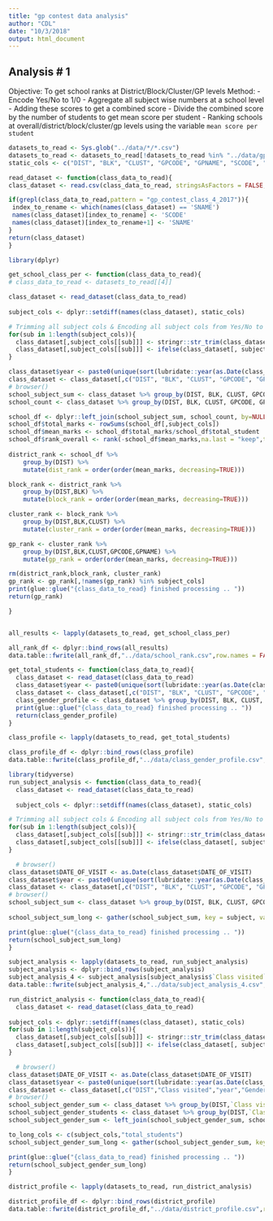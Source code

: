 ```yaml
---
title: "gp contest data analysis"
author: "CDL"
date: "10/3/2018"
output: html_document
---
```


Analysis # 1
---

Objective: To get school ranks at District/Block/Cluster/GP levels
Method:
- Encode Yes/No to 1/0
- Aggregate all subject wise numbers at a school level
- Adding these scores to get a combined score
- Divide the combined score by the number of students to get mean score per student
- Ranking schools at overall/district/block/cluster/gp levels using the variable `mean score per student`

```r
datasets_to_read <- Sys.glob("../data/*/*.csv")
datasets_to_read <- datasets_to_read[!datasets_to_read %in% "../data/gp_contest_csv_files_2017-18/gp_contest_class_6_2017-18.csv"]
static_cols <- c("DIST", "BLK", "CLUST", "GPCODE", "GPNAME", "SCODE", "SNAME", "STORY_ID", "ENTERED_AT", "DATE_OF_VISIT", "RESPONDENT_TYPE", "Gender", "Class visited")

```



```r
read_dataset <- function(class_data_to_read){
class_dataset <- read.csv(class_data_to_read, stringsAsFactors = FALSE, check.names = FALSE)

if(grepl(class_data_to_read,pattern = "gp_contest_class_4_2017")){
 index_to_rename <- which(names(class_dataset) == 'SNAME')
 names(class_dataset)[index_to_rename] <- 'SCODE'
 names(class_dataset)[index_to_rename+1] <- 'SNAME'
}
return(class_dataset)
}

```

```r
library(dplyr)

get_school_class_per <- function(class_data_to_read){
# class_data_to_read <- datasets_to_read[[4]]

class_dataset <- read_dataset(class_data_to_read)  
  
subject_cols <- dplyr::setdiff(names(class_dataset), static_cols)  

# Trimming all subject cols & Encoding all subject cols from Yes/No to 1/0
for(sub in 1:length(subject_cols)){
  class_dataset[,subject_cols[[sub]]] <- stringr::str_trim(class_dataset[,subject_cols[[sub]]])
  class_dataset[,subject_cols[[sub]]] <- ifelse(class_dataset[, subject_cols[[sub]]] == "Yes",1,0)
}

class_dataset$year <- paste0(unique(sort(lubridate::year(as.Date(class_dataset$DATE_OF_VISIT)))),collapse = "-")
class_dataset <- class_dataset[,c("DIST", "BLK", "CLUST", "GPCODE", "GPNAME", "SCODE", "SNAME","Class visited","year", subject_cols)]
# browser()
school_subject_sum <- class_dataset %>% group_by(DIST, BLK, CLUST, GPCODE, GPNAME, SCODE, SNAME,`Class visited`,year) %>% summarise_all(c('sum'))
school_count <- class_dataset %>% group_by(DIST, BLK, CLUST, GPCODE, GPNAME, SCODE, SNAME,`Class visited`,year) %>% summarise(total_student = length(DIST))

school_df <- dplyr::left_join(school_subject_sum, school_count, by=NULL)
school_df$total_marks <- rowSums(school_df[,subject_cols])
school_df$mean_marks <- school_df$total_marks/school_df$total_student
school_df$rank_overall <- rank(-school_df$mean_marks,na.last = "keep",ties.method = "first")
  
district_rank <- school_df %>%
    group_by(DIST) %>%
    mutate(dist_rank = order(order(mean_marks, decreasing=TRUE)))

block_rank <- district_rank %>%
    group_by(DIST,BLK) %>%
    mutate(block_rank = order(order(mean_marks, decreasing=TRUE)))

cluster_rank <- block_rank %>%
    group_by(DIST,BLK,CLUST) %>%
    mutate(cluster_rank = order(order(mean_marks, decreasing=TRUE)))

gp_rank <- cluster_rank %>%
    group_by(DIST,BLK,CLUST,GPCODE,GPNAME) %>%
    mutate(gp_rank = order(order(mean_marks, decreasing=TRUE)))

rm(district_rank,block_rank, cluster_rank)
gp_rank <- gp_rank[,!names(gp_rank) %in% subject_cols]
print(glue::glue("{class_data_to_read} finished processing .. "))
return(gp_rank)

}


all_results <- lapply(datasets_to_read, get_school_class_per)

all_rank_df <- dplyr::bind_rows(all_results)
data.table::fwrite(all_rank_df,"../data/school_rank.csv",row.names = FALSE)

```

```r
get_total_students <- function(class_data_to_read){
  class_dataset <- read_dataset(class_data_to_read)  
  class_dataset$year <- paste0(unique(sort(lubridate::year(as.Date(class_dataset$DATE_OF_VISIT)))),collapse = "-")
  class_dataset <- class_dataset[,c("DIST", "BLK", "CLUST", "GPCODE", "GPNAME", "SCODE", "SNAME","Class visited","year","Gender")]
  class_gender_profile <- class_dataset %>% group_by(DIST, BLK, CLUST, GPCODE, GPNAME, SCODE, SNAME,`Class visited`,year,Gender) %>% summarise(total_students = length(DIST))
  print(glue::glue("{class_data_to_read} finished processing .. "))
  return(class_gender_profile)
}

class_profile <- lapply(datasets_to_read, get_total_students)

class_profile_df <- dplyr::bind_rows(class_profile)
data.table::fwrite(class_profile_df,"../data/class_gender_profile.csv",row.names = FALSE)

```


```r
library(tidyverse)
run_subject_analysis <- function(class_data_to_read){
  class_dataset <- read_dataset(class_data_to_read)  
  
  subject_cols <- dplyr::setdiff(names(class_dataset), static_cols)  

# Trimming all subject cols & Encoding all subject cols from Yes/No to 1/0
for(sub in 1:length(subject_cols)){
  class_dataset[,subject_cols[[sub]]] <- stringr::str_trim(class_dataset[,subject_cols[[sub]]])
  class_dataset[,subject_cols[[sub]]] <- ifelse(class_dataset[, subject_cols[[sub]]] == "Yes",1,0)
}

  # browser()
class_dataset$DATE_OF_VISIT <- as.Date(class_dataset$DATE_OF_VISIT)
class_dataset$year <- paste0(unique(sort(lubridate::year(as.Date(class_dataset$DATE_OF_VISIT)))),collapse = "-")
class_dataset <- class_dataset[,c("DIST", "BLK", "CLUST", "GPCODE", "GPNAME", "SCODE", "SNAME","Class visited","year","DATE_OF_VISIT", subject_cols)]
# browser()
school_subject_sum <- class_dataset %>% group_by(DIST, BLK, CLUST, GPCODE, GPNAME, SCODE, SNAME,`Class visited`,DATE_OF_VISIT,year) %>% summarise_all(c('sum'))
  
school_subject_sum_long <- gather(school_subject_sum, key = subject, value = marks,subject_cols)

print(glue::glue("{class_data_to_read} finished processing .. "))
return(school_subject_sum_long)
}

subject_analysis <- lapply(datasets_to_read, run_subject_analysis)
subject_analysis <- dplyr::bind_rows(subject_analysis)
subject_analysis_4 <- subject_analysis[subject_analysis$`Class visited` == 4,]
data.table::fwrite(subject_analysis_4,"../data/subject_analysis_4.csv",row.names = FALSE)


```

```r
run_district_analysis <- function(class_data_to_read){
  class_dataset <- read_dataset(class_data_to_read)  
  
subject_cols <- dplyr::setdiff(names(class_dataset), static_cols)  
for(sub in 1:length(subject_cols)){
  class_dataset[,subject_cols[[sub]]] <- stringr::str_trim(class_dataset[,subject_cols[[sub]]])
  class_dataset[,subject_cols[[sub]]] <- ifelse(class_dataset[, subject_cols[[sub]]] == "Yes",1,0)
}

  # browser()
class_dataset$DATE_OF_VISIT <- as.Date(class_dataset$DATE_OF_VISIT)
class_dataset$year <- paste0(unique(sort(lubridate::year(as.Date(class_dataset$DATE_OF_VISIT)))),collapse = "-")
class_dataset <- class_dataset[,c("DIST","Class visited","year","Gender", subject_cols)]
# browser()
school_subject_gender_sum <- class_dataset %>% group_by(DIST,`Class visited`,Gender,year) %>% summarise_all(c('sum'))
school_subject_gender_students <- class_dataset %>% group_by(DIST,`Class visited`,Gender,year) %>% summarise(total_students = length(DIST))
school_subject_gender_sum <- left_join(school_subject_gender_sum, school_subject_gender_students, by=NULL)

to_long_cols <- c(subject_cols,"total_students")
school_subject_gender_sum_long <- gather(school_subject_gender_sum, key = subject, value = marks,to_long_cols)

print(glue::glue("{class_data_to_read} finished processing .. "))
return(school_subject_gender_sum_long)
}

district_profile <- lapply(datasets_to_read, run_district_analysis)

district_profile_df <- dplyr::bind_rows(district_profile)
data.table::fwrite(district_profile_df,"../data/district_profile.csv",row.names = FALSE)

```












